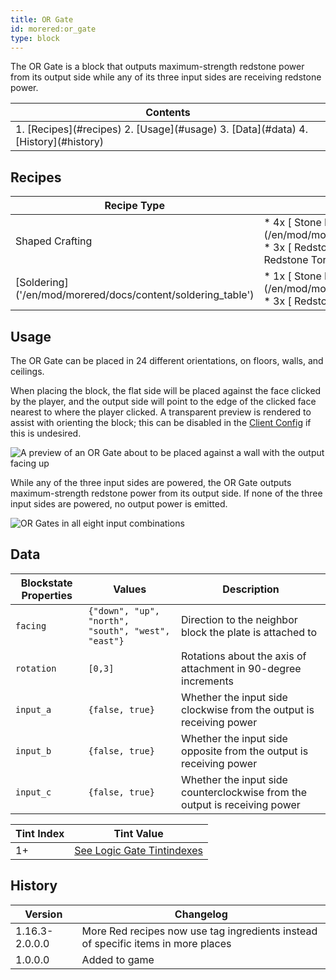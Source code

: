 ```yaml
---
title: OR Gate
id: morered:or_gate
type: block
---
```


The OR Gate is a block that outputs maximum-strength redstone power from its output side while any of its three input sides are receiving redstone power.

<table>
	<thead><tr><th>Contents</th></tr></thead>
	<tbody><tr><td>
		1. [Recipes](#recipes)
		2. [Usage](#usage)
		3. [Data](#data)
		4. [History](#history)
	</td></tr></tbody>
</table>

## Recipes
<table>
	<thead>
		<tr>
			<th>Recipe Type</th>
			<th>Ingredients</th>
			<th>Output</th>
			<th>Example</th>
		</tr>
	</thead>
	<tbody>
		<tr>
			<td>Shaped Crafting</td>
			<td style={{width: '30%'}}>
				* 4x [<ModAsset width={32} height={32} location='morered:stone_plate'/> Stone Plate](/en/mod/morered/docs/content/building_and_crafting/stone_plate)
				* 3x [<ModAsset width={32} height={32} location='redstone'/> Redstone Dust](https://minecraft.wiki/Redstone_Dust)
				* 2x [<ModAsset width={32} height={32} location='redstone_torch'/> Redstone Torch](https://minecraft.wiki/Redstone_Torch)
			</td>
			<td>
				* 1x OR Gate
			</td>
			<td>
				![Shaped Crafting Recipe for OR Gates](https://commoble.net/images/morered/recipes/or_gate_recipe.png)
			</td>
		</tr>
		<tr>
			<td>[Soldering]('/en/mod/morered/docs/content/soldering_table')</td>
			<td style={{width: '30%'}}>
				* 1x [<ModAsset width={32} height={32} location='morered:stone_plate'/> Stone Plate](/en/mod/morered/docs/content/building_and_crafting/stone_plate)
				* 3x [<ModAsset width={32} height={32} location='redstone'/> Redstone Dust](https://minecraft.wiki/Redstone_Dust)
			</td>
			<td>
				* 1x OR Gate
			</td>
			<td>
				![Shaped Crafting Recipe for OR Gates](https://commoble.net/images/morered/recipes/or_gate_from_gatecrafting.png)
			</td>
		</tr>
	</tbody>
</table>

## Usage

The OR Gate can be placed in 24 different orientations, on floors, walls, and ceilings.

When placing the block, the flat side will be placed against the face clicked by the player, and the output side will point to the edge of the clicked face nearest to where the player clicked. A transparent preview is rendered to assist with orienting the block; this can be disabled in the [Client Config](/en/mod/morered/configuration/client_config) if this is undesired.

![A preview of an OR Gate about to be placed against a wall with the output facing up](https://commoble.net/images/morered/or_gate_preview.png)

While any of the three input sides are powered, the OR Gate outputs maximum-strength redstone power from its output side. If none of the three input sides are powered, no output power is emitted.

![OR Gates in all eight input combinations](https://commoble.net/images/morered/or_gate_combinations.png)

## Data

| Blockstate Properties | Values | Description
| --- | - | -
| `facing` | `{"down", "up", "north", "south", "west", "east"}` | Direction to the neighbor block the plate is attached to
| `rotation` | `[0,3]` | Rotations about the axis of attachment in 90-degree increments
| `input_a` | `{false, true}` | Whether the input side clockwise from the output is receiving power
| `input_b` | `{false, true}` | Whether the input side opposite from the output is receiving power
| `input_c` | `{false, true}` | Whether the input side counterclockwise from the output is receiving power

| Tint Index | Tint Value
| --- | -
| 1+ | [See Logic Gate Tintindexes](../pack_development/tintindexes#Logic-Gates)

## History
| Version | Changelog
| --- | -
| 1.16.3-2.0.0.0 | More Red recipes now use tag ingredients instead of specific items in more places
| 1.0.0.0 | Added to game
